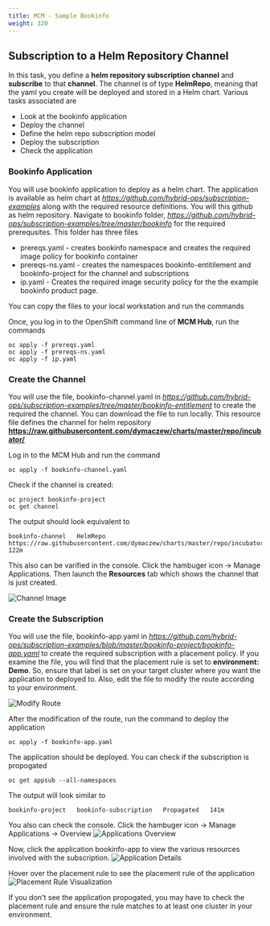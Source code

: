 ```yaml
---
title: MCM - Sample Bookinfo
weight: 320
---
```


##	Subscription to a Helm Repository Channel

In this task, you define a **helm repository subscription channel** and **subscribe** to that **channel**. The channel is of type **HelmRepo**, meaning that the yaml you create will be deployed and stored in a Helm chart.
Various tasks associated are
*	Look at the bookinfo application
*	Deploy the channel
*	Define the helm repo subscription model
*	Deploy the subscription
*	Check the application

### Bookinfo Application

You will use bookinfo application to deploy as a helm chart. The application is available as helm chart at *https://github.com/hybrid-ops/subscription-examples* along with the required resource definitions. You will this github as helm repository.
Navigate to bookinfo folder, *https://github.com/hybrid-ops/subscription-examples/tree/master/bookinfo* for the required prerequsites. This folder has three files
* prereqs.yaml - creates bookinfo namespace and creates the required image policy for bookinfo container
* prereqs-ns.yaml - creates the namespaces bookinfo-entitilement and bookinfo-project for the channel and subscriptions
* ip.yaml - Creates the required image security policy for the the example bookinfo product page.

You can copy the files to your local workstation and run the commands

Once, you log in to the OpenShift command line of **MCM Hub**, run the commands
```
oc apply -f prereqs.yaml
oc apply -f prereqs-ns.yaml
oc apply -f ip.yaml
```

### Create the Channel

You will use the file, bookinfo-channel.yaml in *https://github.com/hybrid-ops/subscription-examples/tree/master/bookinfo-entitlement* to create the required the channel. You can download the file to run locally. This resource file defines the channel for helm repository **https://raw.githubusercontent.com/dymaczew/charts/master/repo/incubator/**

Log in to the MCM Hub and run the command
```
oc apply -f bookinfo-channel.yaml
```

Check if the channel is created:
```
oc project bookinfo-project
oc get channel
```

The output should look equivalent to

```
bookinfo-channel   HelmRepo   https://raw.githubusercontent.com/dymaczew/charts/master/repo/incubator/   122m
```

This also can be varified in the console. Click the hambuger icon -> Manage Applications. Then launch the **Resources** tab which shows the channel that is just created.

![Channel Image](/assets/img/cp4mcm/mcm-channel.jpg)

### Create the Subscription

You will use the file, bookinfo-app.yaml in *https://github.com/hybrid-ops/subscription-examples/blob/master/bookinfo-project/bookinfo-app.yaml* to create the required subscription with a placement policy. If you examine the file, you will find  that the placement rule is set to **environment: Demo**. So, ensure that label is set on your target cluster where you want the application to deployed to.
Also, edit the file to modify the route according to your environment.

![Modify Route](/assets/img/cp4mcm/mcm-modifyroute.jpg)

After the modification of the route, run the command to deploy the application

```
oc apply -f bookinfo-app.yaml
```

The application should be deployed. You can check if the subscription is propogated

```
oc get appsub --all-namespaces
```

The output will look similar to

```
bookinfo-project   bookinfo-subscription   Propagated   141m
```

You also can check the console. Click the hambuger icon -> Manage Applications -> Overview
![Applications Overview](/assets/img/cp4mcm/mcm-applications.jpg)

Now, click the application bookinfo-app to view the various resources involved with the subscription.
![Application Details](/assets/img/cp4mcm/mcm-appdetails.jpg)

Hover over the placement rule to see the placement rule of the application
![Placement Rule Visualization](/assets/img/cp4mcm/mcm-appdetails1.jpg)

If you don't see the application propogated, you may have to check the placement rule and ensure the rule matches to at least one cluster in your environment.
